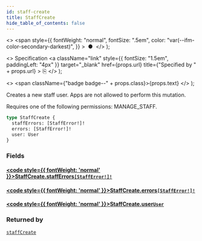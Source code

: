 ```yaml
---
id: staff-create
title: StaffCreate
hide_table_of_contents: false
---
```


  <>
    <span
      style={{
        fontWeight: "normal",
        fontSize: ".5em",
        color: "var(--ifm-color-secondary-darkest)",
      }}
    >
      &nbsp;●&nbsp;
    </span>
  </>
);

  <>
    Specification
    <a
      className="link"
      style={{ fontSize: "1.5em", paddingLeft: "4px" }}
      target="\_blank"
      href={props.url}
      title={"Specified by " + props.url}
    >
      ⎘
    </a>
  </>
);

  <>
    <span className={"badge badge--" + props.class}>{props.text}</span>
  </>
);

Creates a new staff user. Apps are not allowed to perform this mutation.

Requires one of the following permissions: MANAGE_STAFF.

```graphql
type StaffCreate {
  staffErrors: [StaffError!]!
  errors: [StaffError!]!
  user: User
}
```

### Fields

#### [<code style={{ fontWeight: 'normal' }}>StaffCreate.<b>staffErrors</b></code>](#)<Bullet />[`[StaffError!]!`](../../../storefront/users/objects/staff-error) <Badge class="secondary" text="non-null"/> <Badge class="secondary" text="object"/>

>

#### [<code style={{ fontWeight: 'normal' }}>StaffCreate.<b>errors</b></code>](#)<Bullet />[`[StaffError!]!`](../../../storefront/users/objects/staff-error) <Badge class="secondary" text="non-null"/> <Badge class="secondary" text="object"/>

>

#### [<code style={{ fontWeight: 'normal' }}>StaffCreate.<b>user</b></code>](#)<Bullet />[`User`](../../../storefront/users/objects/user) <Badge class="secondary" text="object"/>

>

### Returned by

[`staffCreate`](../../../storefront/users/mutations/staff-create) <Badge class="secondary" text="mutation"/>
